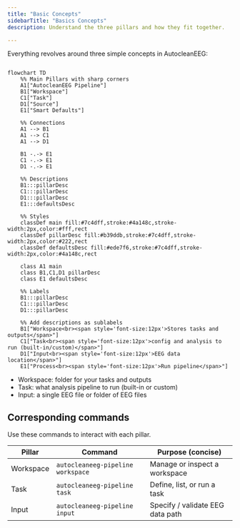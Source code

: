 ```yaml
---
title: "Basic Concepts"
sidebarTitle: "Basics Concepts"
description: Understand the three pillars and how they fit together.

---
```


Everything revolves around three simple concepts in AutocleanEEG:

```mermaid

flowchart TD
    %% Main Pillars with sharp corners
    A1["AutocleanEEG Pipeline"]
    B1["Workspace"]
    C1["Task"]
    D1["Source"]
    E1["Smart Defaults"]

    %% Connections
    A1 --> B1
    A1 --> C1
    A1 --> D1

    B1 -.-> E1
    C1 -.-> E1
    D1 -.-> E1

    %% Descriptions
    B1:::pillarDesc
    C1:::pillarDesc
    D1:::pillarDesc
    E1:::defaultsDesc

    %% Styles
    classDef main fill:#7c4dff,stroke:#4a148c,stroke-width:2px,color:#fff,rect
    classDef pillarDesc fill:#b39ddb,stroke:#7c4dff,stroke-width:2px,color:#222,rect
    classDef defaultsDesc fill:#ede7f6,stroke:#7c4dff,stroke-width:2px,color:#4a148c,rect

    class A1 main
    class B1,C1,D1 pillarDesc
    class E1 defaultsDesc

    %% Labels
    B1:::pillarDesc
    C1:::pillarDesc
    D1:::pillarDesc

    %% Add descriptions as sublabels
    B1["Workspace<br><span style='font-size:12px'>Stores tasks and outputs</span>"]
    C1["Task<br><span style='font-size:12px'>config and analysis to run (built-in/custom)</span>"]
    D1["Input<br><span style='font-size:12px'>EEG data location</span>"]
    E1["Process<br><span style='font-size:12px'>Run pipeline</span>"]
```

- Workspace: folder for your tasks and outputs
- Task: what analysis pipeline to run (built-in or custom)
- Input: a single EEG file or folder of EEG files

## Corresponding commands

Use these commands to interact with each pillar. 

| Pillar     | Command                               | Purpose (concise)                |
|-----------|----------------------------------------|----------------------------------|
| Workspace | `autocleaneeg-pipeline workspace`      | Manage or inspect a workspace    |
| Task      | `autocleaneeg-pipeline task`           | Define, list, or run a task      |
| Input     | `autocleaneeg-pipeline input`          | Specify / validate EEG data path |
